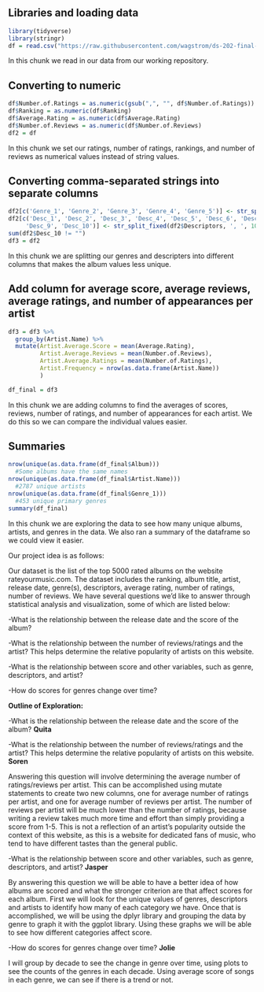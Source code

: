 ## Libraries and loading data

```r
library(tidyverse)
library(stringr)
df = read.csv("https://raw.githubusercontent.com/wagstrom/ds-202-final-project/main/rym_top_5000_all_time.csv")
```

In this chunk we read in our data from our working repository.

## Converting to numeric

```r
df$Number.of.Ratings = as.numeric(gsub(",", "", df$Number.of.Ratings))
df$Ranking = as.numeric(df$Ranking)
df$Average.Rating = as.numeric(df$Average.Rating)
df$Number.of.Reviews = as.numeric(df$Number.of.Reviews)
df2 = df
```

In this chunk we set our ratings, number of ratings, rankings, and number of reviews as numerical values instead of string values.

## Converting comma-separated strings into separate columns

```r
df2[c('Genre_1', 'Genre_2', 'Genre_3', 'Genre_4', 'Genre_5')] <- str_split_fixed(df2$Genres, ', ', 5)
df2[c('Desc_1', 'Desc_2', 'Desc_3', 'Desc_4', 'Desc_5', 'Desc_6', 'Desc_7', 'Desc_8',
     'Desc_9', 'Desc_10')] <- str_split_fixed(df2$Descriptors, ', ', 10)
sum(df2$Desc_10 != "")
df3 = df2
```

In this chunk we are splitting our genres and descripters into different columns that makes the album values less unique.

## Add column for average score, average reviews, average ratings, and number of appearances per artist

```r
df3 = df3 %>%
  group_by(Artist.Name) %>%
  mutate(Artist.Average.Score = mean(Average.Rating),
         Artist.Average.Reviews = mean(Number.of.Reviews),
         Artist.Average.Ratings = mean(Number.of.Ratings),
         Artist.Frequency = nrow(as.data.frame(Artist.Name))
         )

df_final = df3
```

In this chunk we are adding columns to find the averages of scores, reviews, number of ratings, and number of appearances for each artist. We do this so we can compare the individual values easier.

## Summaries

```r
nrow(unique(as.data.frame(df_final$Album)))
  #Some albums have the same names
nrow(unique(as.data.frame(df_final$Artist.Name)))
  #2787 unique artists
nrow(unique(as.data.frame(df_final$Genre_1)))
  #453 unique primary genres
summary(df_final)
```

In this chunk we are exploring the data to see how many unique albums, artists, and genres in the data. We also ran a summary of the dataframe so we could view it easier.

Our project idea is as follows:

Our dataset is the list of the top 5000 rated albums on the website rateyourmusic.com. The dataset includes the ranking, album title, artist, release date, genre(s), descriptors, average rating, number of ratings, number of reviews. We have several questions we'd like to answer through statistical analysis and visualization, some of which are listed below:

-What is the relationship between the release date and the score of the album?

-What is the relationship between the number of reviews/ratings and the artist? This helps determine the relative popularity of artists on this website.

-What is the relationship between score and other variables, such as genre, descriptors, and artist?

-How do scores for genres change over time?

**Outline of Exploration:**

-What is the relationship between the release date and the score of the album? **Quita**

-What is the relationship between the number of reviews/ratings and the artist? This helps determine the relative popularity of artists on this website. **Soren**

Answering this question will involve determining the average number of ratings/reviews per artist. This can be accomplished using mutate statements to create two new columns, one for average number of ratings per artist, and one for average number of reviews per artist. The number of reviews per artist will be much lower than the number of ratings, because writing a review takes much more time and effort than simply providing a score from 1-5. This is not a reflection of an artist's popularity outside the context of this website, as this is a website for dedicated fans of music, who tend to have different tastes than the general public.

-What is the relationship between score and other variables, such as genre, descriptors, and artist? **Jasper**

By answering this question we will be able to have a better idea of how albums are scored and what the stronger criterion are that affect scores for each album. First we will look for the unique values of genres, descriptors and artists to identify how many of each category we have. Once that is accomplished, we will be using the dplyr library and grouping the data by genre to graph it with the ggplot library. Using these graphs we will be able to see how different categories affect score.

-How do scores for genres change over time? **Jolie**

I will group by decade to see the change in genre over time, using plots to see the counts of the genres in each decade. Using average score of songs in each genre, we can see if there is a trend or not.
